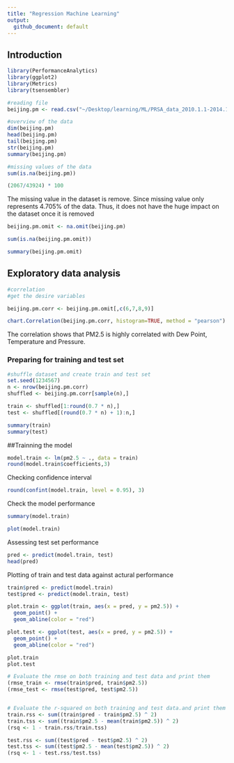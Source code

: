```yaml
---
title: "Regression Machine Learning"
output:
  github_document: default
---
```

## Introduction

```r
library(PerformanceAnalytics)
library(ggplot2)
library(Metrics)
library(tsensembler)

#reading file
beijing.pm <- read.csv("~/Desktop/learning/ML/PRSA_data_2010.1.1-2014.12.31.csv", stringsAsFactors = FALSE)

#overview of the data
dim(beijing.pm)
head(beijing.pm)
tail(beijing.pm)
str(beijing.pm)
summary(beijing.pm)

#missing values of the data
sum(is.na(beijing.pm))

(2067/43924) * 100
```

The missing value in the dataset is remove. Since missing value only represents 4.705% of the data. Thus, it does not have the huge impact on the dataset once it is removed
```r

beijing.pm.omit <- na.omit(beijing.pm)

sum(is.na(beijing.pm.omit))

summary(beijing.pm.omit)
```

## Exploratory data analysis
```r
#correlation
#get the desire variables

beijing.pm.corr <- beijing.pm.omit[,c(6,7,8,9)]

chart.Correlation(beijing.pm.corr, histogram=TRUE, method = "pearson")
```

The correlation shows that PM2.5 is highly correlated with Dew Point, Temperature and Pressure.

### Preparing for training and test set
```r
#shuffle dataset and create train and test set
set.seed(1234567)
n <- nrow(beijing.pm.corr)
shuffled <- beijing.pm.corr[sample(n),]

train <- shuffled[1:round(0.7 * n),]
test <- shuffled[(round(0.7 * n) + 1):n,]

summary(train)
summary(test)
```

##Trainning the model

```r
model.train <- lm(pm2.5 ~ ., data = train)
round(model.train$coefficients,3)
```

Checking confidence interval
```r
round(confint(model.train, level = 0.95), 3)
```

Check the model performance
```r
summary(model.train)
```

```r
plot(model.train)
```

Assessing test set performance
```r
pred <- predict(model.train, test)
head(pred)
```

Plotting of train and test data against actural performance
```r
train$pred <- predict(model.train)
test$pred <- predict(model.train, test)

plot.train <- ggplot(train, aes(x = pred, y = pm2.5)) +
  geom_point() +
  geom_abline(color = "red")

plot.test <- ggplot(test, aes(x = pred, y = pm2.5)) +
  geom_point() +
  geom_abline(color = "red")

plot.train
plot.test
```

```r
# Evaluate the rmse on both training and test data and print them
(rmse_train <- rmse(train$pred, train$pm2.5))
(rmse_test <- rmse(test$pred, test$pm2.5))


# Evaluate the r-squared on both training and test data.and print them
train.rss <- sum((train$pred - train$pm2.5) ^ 2)
train.tss <- sum((train$pm2.5 - mean(train$pm2.5)) ^ 2)
(rsq <- 1 - train.rss/train.tss)

test.rss <- sum((test$pred - test$pm2.5) ^ 2)
test.tss <- sum((test$pm2.5 - mean(test$pm2.5)) ^ 2)
(rsq <- 1 - test.rss/test.tss)

```